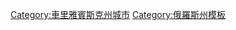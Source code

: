 {{Navbox
|name       = 車里雅賓斯克州行政區劃
|title      = [[車里雅賓斯克州]]{{tsl|en|Administrative divisions of Chelyabinsk Oblast|车里雅宾斯克州行政区划|行政區劃}}
|listclass=hlist
|imageleft  = [[File:Coat of arms of Chelyabinsk Oblast.svg|40px|Coat of arms of Chelyabinsk Oblast]]
|imageleftstyle = padding-right:1.0em;
|image      = [[File:Flag of Chelyabinsk Oblast.svg|40px|Flag of Chelyabinsk Oblast]]
|imagestyle = padding-left:1.0em;
|above = 州府：[[車里雅賓斯克]]
|group1=区
|list1=
*[[阿加波夫卡區]]
*[[阿爾加亞什區]]
*[[阿沙區]]
*[[布列德區]]
*[[切巴爾庫爾區]]
*[[切斯馬區]]
*[[卡爾塔雷區]]
*[[卡斯利區]]
*[[卡塔夫-伊萬諾夫斯克區]]
*[[克孜勒斯科耶區]]
*[[科爾基諾區]]
*[[紅軍村區 (車里雅賓斯克州)|紅軍村區]]
*[[庫納沙克區]]
*[[庫薩區]]
*[[納蓋巴克斯基區]]
*[[尼亞澤彼得羅夫斯克區]]
*[[十月村區 (車里雅賓斯克州)|十月村區]]
*[[普拉斯特區]]
*[[薩特卡區]]
*[[索斯諾夫卡區 (車里雅賓斯克州)|索斯諾夫卡區]]
*[[特羅伊茨克區]]
*[[烏韋利斯基區]]
*[[維斯科耶區]]
*[[瓦爾納區]]
*[[上烏拉爾斯克區]]
*[[葉曼熱林斯克區]]
*[[葉特庫利區]]
|group2=州辖市级镇
|list2=
*{{tsl|en|Lokomotivny|洛科莫季夫内}}
|group3=城镇
|list3=
*[[阿沙]]
*[[巴卡爾]]
*[[切巴爾庫爾]]
*[[車里雅賓斯克]]
*[[卡拉巴什 (車里雅賓斯克州)|卡拉巴什]]
*[[卡爾塔雷]]
*[[卡斯利 (車里雅賓斯克州)|卡斯利]]
*[[卡塔夫-伊萬諾夫斯克]]
*[[科佩伊斯克]]
*[[科爾基諾]]
*[[庫薩 (俄國)|庫薩]]
*[[克什特姆]]
*[[马格尼托哥尔斯克]]
*[[米阿斯]]
*[[米尼亞爾]]
*[[尼亞澤彼得羅夫斯克]]
*[[奧焦爾斯克 (車里雅賓斯克州)|奧焦爾斯克]]
*[[普拉斯特]]
*[[薩特卡]]
*[[錫姆]]
*[[斯涅任斯克]]
*[[特羅伊茨克 (車里雅賓斯克州)|特羅伊茨克]]
*[[三山城]]
*[[烏斯季-卡塔夫]]
*[[上烏拉爾斯克]]
*[[上烏法列伊]]
*[[葉曼熱林斯克]]
*[[尤留贊]]
*[[南烏拉爾斯克]]
*[[兹拉托乌斯特]]
|group4=[[市級鎮]]
|list4=
*{{tsl|en|Berdyaush|别尔佳乌什}}
*{{tsl|en|Krasnogorsky, Chelyabinsk Oblast|克拉斯诺戈尔斯基 (车里雅宾斯克州)|克拉斯诺戈尔斯基}}
*{{tsl|en|Kropachyovo|克罗帕乔沃}}
*{{tsl|en|Magnitka (urban-type settlement)|马格尼特卡 (市级镇)|马格尼特卡}}
*{{tsl|en|Mezhevoy|梅热沃伊}}
*{{tsl|en|Mezhozyorny|梅若焦尔内}}
*{{tsl|en|Pervomaysky, Korkinsky District, Chelyabinsk Oblast|五一镇 (科尔基诺区)|五一镇}}
*{{tsl|en|Roza, Chelyabinsk Oblast|罗扎 (车里雅宾斯克州)|罗扎}}
*{{tsl|en|Suleya|苏列亚}}
*{{tsl|en|Vishnyovogorsk|维什尼奥沃戈尔斯克}}
*{{tsl|en|Yuzhny, Nagaybaksky District, Chelyabinsk Oblast|尤日内 (纳盖巴克斯基区)|尤日内}}
*{{tsl|en|Zauralsky|外乌拉尔斯基}}
}}
<noinclude>
[[Category:車里雅賓斯克州城市]]
[[Category:俄羅斯州模板]]
</noinclude>